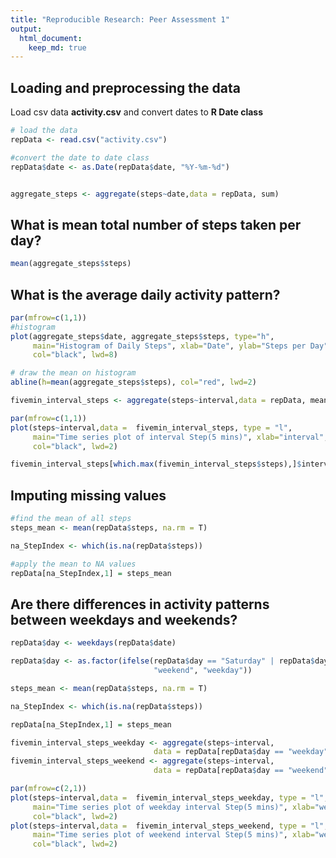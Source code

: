 ```yaml
---
title: "Reproducible Research: Peer Assessment 1"
output: 
  html_document:
    keep_md: true
---
```



## Loading and preprocessing the data
Load csv data **activity.csv** and convert dates to **R Date class**  
```r
# load the data
repData <- read.csv("activity.csv")

#convert the date to date class
repData$date <- as.Date(repData$date, "%Y-%m-%d")


aggregate_steps <- aggregate(steps~date,data = repData, sum)
```


## What is mean total number of steps taken per day?
```r
mean(aggregate_steps$steps)
```

## What is the average daily activity pattern?
```r
par(mfrow=c(1,1))
#histogram
plot(aggregate_steps$date, aggregate_steps$steps, type="h", 
     main="Histogram of Daily Steps", xlab="Date", ylab="Steps per Day", 
     col="black", lwd=8)

# draw the mean on histogram
abline(h=mean(aggregate_steps$steps), col="red", lwd=2)

fivemin_interval_steps <- aggregate(steps~interval,data = repData, mean)

par(mfrow=c(1,1))
plot(steps~interval,data =  fivemin_interval_steps, type = "l",
     main="Time series plot of interval Step(5 mins)", xlab="interval", ylab="Steps", 
     col="black", lwd=2)

fivemin_interval_steps[which.max(fivemin_interval_steps$steps),]$interval
```


## Imputing missing values
```r
#find the mean of all steps
steps_mean <- mean(repData$steps, na.rm = T)

na_StepIndex <- which(is.na(repData$steps))

#apply the mean to NA values
repData[na_StepIndex,1] = steps_mean
```

## Are there differences in activity patterns between weekdays and weekends?
```r
repData$day <- weekdays(repData$date)

repData$day <- as.factor(ifelse(repData$day == "Saturday" | repData$day == "Sunday", 
                                "weekend", "weekday"))

steps_mean <- mean(repData$steps, na.rm = T)

na_StepIndex <- which(is.na(repData$steps))

repData[na_StepIndex,1] = steps_mean

fivemin_interval_steps_weekday <- aggregate(steps~interval,
                                data = repData[repData$day == "weekday",], mean)
fivemin_interval_steps_weekend <- aggregate(steps~interval,
                                data = repData[repData$day == "weekend",], mean)

par(mfrow=c(2,1))
plot(steps~interval,data =  fivemin_interval_steps_weekday, type = "l",
     main="Time series plot of weekday interval Step(5 mins)", xlab="weekday interval", ylab="Steps", 
     col="black", lwd=2)
plot(steps~interval,data =  fivemin_interval_steps_weekend, type = "l",
     main="Time series plot of weekend interval Step(5 mins)", xlab="weekend interval", ylab="Steps", 
     col="black", lwd=2)

```
